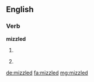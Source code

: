 ==English==

===Verb===
'''mizzled'''

# {{en-past of|mizzle}}
# {{context|humorous}} {{form of|deliberate misspelling|misled}}

[[de:mizzled]]
[[fa:mizzled]]
[[mg:mizzled]]